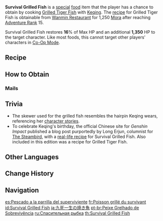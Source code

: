 {{Food Infobox
|id              = 108145
|description     = This dish was not grilled. Instead, it was fried from within through the delicate application of Electro. A gentle bite reveals fragrant fish under the lightly-charred skin, its taste perfectly balanced. So, is this how she survives in the wild? You really can't judge a book by its cover.
|type            = Recovery Dishes
|effectType      = Healing
|effect          = Restores '''16'''% of Max HP and an additional '''1,350''' HP to the selected character.
|eff_att1        = HP Restore
|eff_att2        = HP Restore Percent
|eff_att3        = HP Restore Fixed
|quality         = 1
|character       = Keqing
|base            = Grilled Tiger Fish
}}
'''Survival Grilled Fish''' is a [[Special Dish|special]] [[food]] item that the player has a chance to obtain by cooking [[Grilled Tiger Fish]] with [[Keqing]]. The [[recipe]] for Grilled Tiger Fish is obtainable from [[Wanmin Restaurant]] for 1,250 [[Mora]] after reaching [[Adventure Rank]] 15.

Survival Grilled Fish restores '''16'''% of Max HP and an additional '''1,350''' HP to the target character. Like most foods, this cannot target other players' characters in [[Co-Op Mode]].

==Recipe==
{{Recipe
|type = Cooking
|character = Keqing
|Fish = 1
|Pepper = 1
|sort = Fish;Pepper
}}

==How to Obtain==
===Mails===
{{Mail Attachments by Category List}}

==Trivia==
* The skewer used for the grilled fish resembles the hairpin Keqing wears, referencing her [[Keqing/Lore#Survival_Hairpin|character stories]].
* To celebrate Keqing's birthday, the official Chinese site for ''Genshin Impact'' published a blog post purportedly by Long Erjun, columnist for [[The Steambird]], with a [https://ys.mihoyo.com/main/news/detail/11751 real-life recipe] for Survival Grilled Fish. Also included in this edition was a recipe for Grilled Tiger Fish.

==Other Languages==
{{Other Languages
|en      = Survival Grilled Fish
|zhs     = 绝境求生烤鱼
|zhs_rm  = juéjìng qiúshēng kǎo yú
|zht     = 絕境求生烤魚
|zht_rm  = juéjìng qiúshēng kǎo yú
|zh_tl   = Desperate Survival Grilled Fish
|ja      = 九死一生の焼き魚
|ja_rm   = Kyuushi Isshou no Yakizakana
|ja_tl   = Grilled Fish of Near Death
|ko      = 절체절명 생선구이
|ko_rm   = Jeolchejeolmyeong Saengseongu'i
|ko_tl   = Dangerous Situation Grilled Fish
|es      = Pescado a la parrilla del superviviente
|es_tl   = Survivor's Grilled Fish
|fr      = Poisson grillé du survivant
|fr_tl   = Survivor's Grilled Fish
|ru      = Спасительная рыбка
|ru_tl   = Saving Fishy
|th      = Survival Grilled Fish
|vi      = Cá Nướng Không Lối Thoát
|vi_tl   = No Escape Grilled Fish
|de      = Lebensrettender Grillfisch
|de_tl   = Life-Saving Grilled Fish
|id      = Survival Grilled Fish
|pt      = Peixe Grelhado de Sobrevivência
|pt_tl   = 
|ja_note = 九死一生 (lit. "nine deaths, one life") is a ''yojijukugo'' (idiomatic compound) which means "narrow escape from the jaw of death."
|tr      = Izgara Acil Durum Balığı
|tr_tl   = 
|it      = Pesce alla griglia del sopravvissuto
|it_tl   = 
}}

==Change History==
{{Change History|1.0}}

==Navigation==
{{Food Navbox|type=Special Dishes}}

[[es:Pescado a la parrilla del superviviente]]
[[fr:Poisson grillé du survivant]]
[[id:Survival Grilled Fish]]
[[ja:九死一生の焼き魚]]
[[pt-br:Peixe Grelhado de Sobrevivência]]
[[ru:Спасительная рыбка]]
[[th:Survival Grilled Fish]]